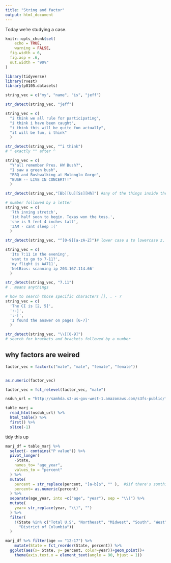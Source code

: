 ```yaml
---
title: "String and factor"
output: html_document
---
```


Today we're studying a case.
```r
knitr::opts_chunk$set(
	echo = TRUE,
	warning = FALSE,
  fig.width = 6,
  fig.asp = .6,
  out.width = "90%"
)
```

```r
library(tidyverse)
library(rvest)
library(p8105.datasets)
```


```r
string_vec = c("my", "name", "is", "jeff")

str_detect(string_vec, "jeff")
```

```r
string_vec = c(
  "i think we all rule for participating",
  "i think i have been caught",
  "i think this will be quite fun actually",
  "it will be fun, i think"
  )

str_detect(string_vec, "^i think")
# ^ exactly "" after ^
```

```r
string_vec = c(
  "Y'all remember Pres. HW Bush?",
  "I saw a green bush",
  "BBQ and Bushwalking at Molonglo Gorge",
  "BUSH -- LIVE IN CONCERT!!"
  )

str_detect(string_vec,"[Bb][Uu][Ss][Hh]") #any of the things inside the bracket
```

```r
# number followed by a letter
string_vec = c(
  '7th inning stretch',
  '1st half soon to begin. Texas won the toss.',
  'she is 5 feet 4 inches tall',
  '3AM - cant sleep :('
  )

str_detect(string_vec, "^[0-9][a-zA-Z]")# lower case a to lowercase z, uppercase a to uppercase z
```

```r
string_vec = c(
  'Its 7:11 in the evening',
  'want to go to 7-11?',
  'my flight is AA711',
  'NetBios: scanning ip 203.167.114.66'
  )

str_detect(string_vec, "7.11")
# . means anythings
```

```r
# how to search those specific characters [], . - ?
string_vec = c(
  'The CI is [2, 5]',
  ':-]',
  ':-[',
  'I found the answer on pages [6-7]'
  )

str_detect(string_vec, "\\[[0-9]")
# search for brackets and brackets followed by a number
```

## why factors are weired
```r
factor_vec = factor(c("male", "male", "female", "female"))


as.numeric(factor_vec)

factor_vec = fct_relevel(factor_vec, "male")
```

```r
nsduh_url = "http://samhda.s3-us-gov-west-1.amazonaws.com/s3fs-public/field-uploads/2k15StateFiles/NSDUHsaeShortTermCHG2015.htm"

table_marj = 
  read_html(nsduh_url) %>% 
  html_table() %>% 
  first() %>%
  slice(-1)
```

tidy this up

```r

marj_df = table_marj %>% 
  select(- contains("P value")) %>% 
  pivot_longer(
    -State,
    names_to= "age_year",
    values_to = "percent"
  ) %>% 
  mutate(
    percent = str_replace(percent, "[a-b]$", "" ),  #$if there's somthin unmatch, give me an error msg! 
    percent= as.numeric(percent)
  ) %>% 
  separate(age_year, into =c("age", "year"), sep = "\\(") %>% 
  mutate(
    year= str_replace(year, "\\)", "")
  ) %>% 
  filter(
    !(State %in% c("Total U.S", "Northeast", "Midwest", "South", "West",
      "District of Columbia"))
  )
```


```r
marj_df %>% filter(age == "12-17") %>% 
    mutate(State = fct_reorder(State, percent)) %>% 
  ggplot(aes(x= State, y= percent, color=year))+geom_point()+ 
    theme(axis.text.x = element_text(angle = 90, hjust = 1))
```

